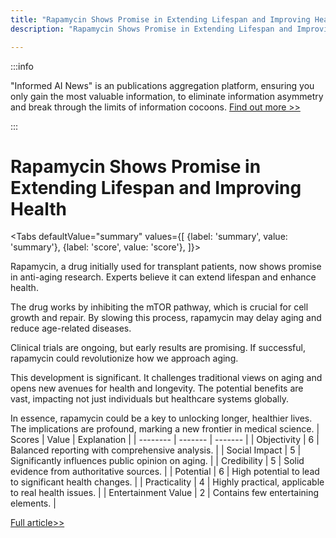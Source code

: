 ```yaml
---
title: "Rapamycin Shows Promise in Extending Lifespan and Improving Health"
description: "Rapamycin Shows Promise in Extending Lifespan and Improving Health"

---
```



:::info

"Informed AI News" is an publications aggregation platform, ensuring you only gain the most valuable information, to eliminate information asymmetry and break through the limits of information cocoons.  [Find out more >>](/)

:::

# Rapamycin Shows Promise in Extending Lifespan and Improving Health


<Tabs
	defaultValue="summary"
	values={[
	{label: 'summary', value: 'summary'},
	{label: 'score', value: 'score'},
]}>
<TabItem value="summary">


Rapamycin, a drug initially used for transplant patients, now shows promise in anti-aging research. Experts believe it can extend lifespan and enhance health.

The drug works by inhibiting the mTOR pathway, which is crucial for cell growth and repair. By slowing this process, rapamycin may delay aging and reduce age-related diseases.

Clinical trials are ongoing, but early results are promising. If successful, rapamycin could revolutionize how we approach aging.

This development is significant. It challenges traditional views on aging and opens new avenues for health and longevity. The potential benefits are vast, impacting not just individuals but healthcare systems globally.

In essence, rapamycin could be a key to unlocking longer, healthier lives. The implications are profound, marking a new frontier in medical science.
</TabItem>
<TabItem value="score">
	| Scores     | Value   | Explanation |
	| -------- | ------- | ------- |
	| Objectivity  | 6    | Balanced reporting with comprehensive analysis.    |
	| Social Impact | 5     | Significantly influences public opinion on aging.    |
	| Credibility    | 5    | Solid evidence from authoritative sources.    |
	| Potential    | 6    | High potential to lead to significant health changes.    |
	| Practicality    | 4    | Highly practical, applicable to real health issues.    |
	| Entertainment Value    | 2    | Contains few entertaining elements.    |
</TabItem>
</Tabs>

[Full article>>](https://medicalxpress.com/news/2024-08-advances-anti-aging-rapamycin-potential.html)
